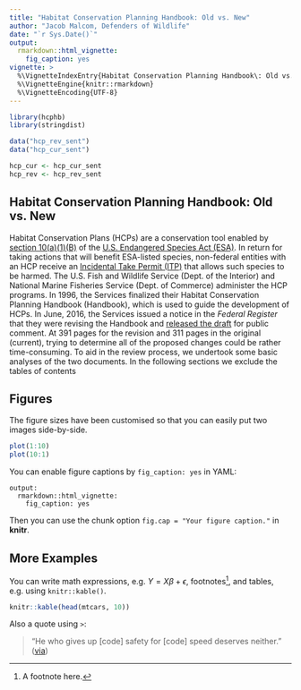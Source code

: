 ```yaml
---
title: "Habitat Conservation Planning Handbook: Old vs. New"
author: "Jacob Malcom, Defenders of Wildlife"
date: "`r Sys.Date()`"
output: 
  rmarkdown::html_vignette:
    fig_caption: yes
vignette: >
  %\VignetteIndexEntry{Habitat Conservation Planning Handbook\: Old vs. New}
  %\VignetteEngine{knitr::rmarkdown}
  %\VignetteEncoding{UTF-8}
---
```


```r
library(hcphb)
library(stringdist)

data("hcp_rev_sent")
data("hcp_cur_sent")

hcp_cur <- hcp_cur_sent
hcp_rev <- hcp_rev_sent
```

## Habitat Conservation Planning Handbook: Old vs. New

Habitat Conservation Plans (HCPs) are a conservation tool enabled by [section 10(a)(1)(B)](https://www.fws.gov/endangered/what-we-do/hcp-overview.html) of the [U.S. Endangered Species Act (ESA)](https://www.fws.gov/endangered/laws-policies/). In return for taking actions that will benefit ESA-listed species, non-federal entities with an HCP receive an [Incidental Take Permit (ITP)](https://www.fws.gov/endangered/esa-library/pdf/HCPBK1.PDF) that allows such species to be harmed. The U.S. Fish and Wildlife Service (Dept. of the Interior) and National Marine Fisheries Service (Dept. of Commerce) administer the HCP programs. In 1996, the Services finalized their Habitat Conservation Planning Handbook (Handbook), which is used to guide the development of HCPs. In June, 2016, the Services issued a notice in the _Federal Register_ that they were revising the Handbook and [released the draft](https://www.regulations.gov/contentStreamer?documentId=FWS-HQ-ES-2016-0004-0002&disposition=attachment&contentType=pdf) for public comment. At 391 pages for the revision and 311 pages in the original (current), trying to determine all of the proposed changes could be rather time-consuming. To aid in the review process, we undertook some basic analyses of the two documents. In the following sections we exclude the tables of contents

## Figures

The figure sizes have been customised so that you can easily put two images side-by-side. 

```r
plot(1:10)
plot(10:1)
```

You can enable figure captions by `fig_caption: yes` in YAML:

    output:
      rmarkdown::html_vignette:
        fig_caption: yes

Then you can use the chunk option `fig.cap = "Your figure caption."` in **knitr**.

## More Examples

You can write math expressions, e.g. $Y = X\beta + \epsilon$, footnotes^[A footnote here.], and tables, e.g. using `knitr::kable()`.

```r
knitr::kable(head(mtcars, 10))
```

Also a quote using `>`:

> "He who gives up [code] safety for [code] speed deserves neither."
([via](https://twitter.com/hadleywickham/status/504368538874703872))
